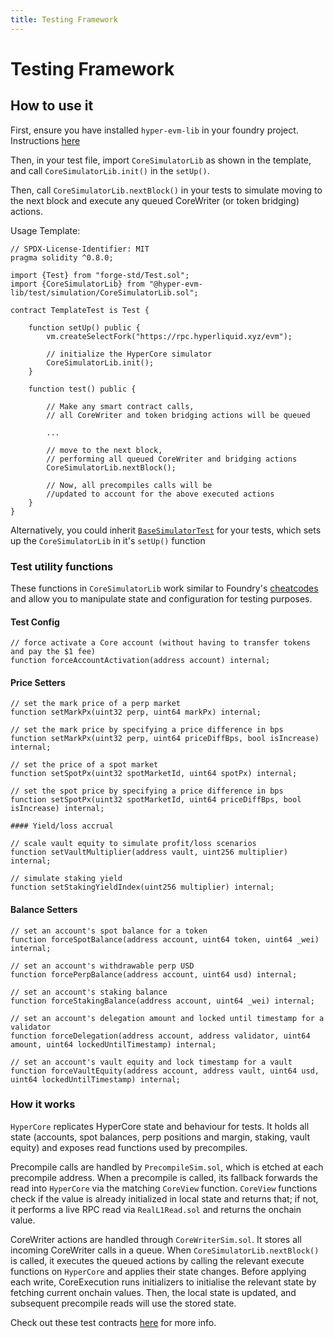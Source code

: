 ```yaml
---
title: Testing Framework
---
```


# Testing Framework
## How to use it

First, ensure you have installed `hyper-evm-lib` in your foundry project. Instructions [here](https://www.hyperlib.dev/intro/getting-started#installation)

Then, in your test file, import `CoreSimulatorLib` as shown in the template, and call `CoreSimulatorLib.init()` in the `setUp()`.

Then, call `CoreSimulatorLib.nextBlock()` in your tests to simulate moving to the next block and execute any queued CoreWriter (or token bridging) actions.

Usage Template:

```solidity
// SPDX-License-Identifier: MIT
pragma solidity ^0.8.0;

import {Test} from "forge-std/Test.sol";
import {CoreSimulatorLib} from "@hyper-evm-lib/test/simulation/CoreSimulatorLib.sol";

contract TemplateTest is Test {

    function setUp() public {
        vm.createSelectFork("https://rpc.hyperliquid.xyz/evm");

        // initialize the HyperCore simulator
        CoreSimulatorLib.init();
    }

    function test() public { 

        // Make any smart contract calls, 
        // all CoreWriter and token bridging actions will be queued

        ...

        // move to the next block, 
        // performing all queued CoreWriter and bridging actions
        CoreSimulatorLib.nextBlock();

        // Now, all precompiles calls will be 
        //updated to account for the above executed actions
    }
}

```

Alternatively, you could inherit [`BaseSimulatorTest`](https://github.com/hyperliquid-dev/hyper-evm-lib/blob/main/test/BaseSimulatorTest.sol) for your tests, which sets up the `CoreSimulatorLib` in it's `setUp()` function

### Test utility functions


These functions in `CoreSimulatorLib` work similar to Foundry's [cheatcodes](https://getfoundry.sh/reference/cheatcodes/overview) and allow you to manipulate state and configuration for testing purposes.

#### Test Config
```solidity
// force activate a Core account (without having to transfer tokens and pay the $1 fee)
function forceAccountActivation(address account) internal;
```

#### Price Setters
```solidity
// set the mark price of a perp market
function setMarkPx(uint32 perp, uint64 markPx) internal;

// set the mark price by specifying a price difference in bps
function setMarkPx(uint32 perp, uint64 priceDiffBps, bool isIncrease) internal;

// set the price of a spot market
function setSpotPx(uint32 spotMarketId, uint64 spotPx) internal;

// set the spot price by specifying a price difference in bps
function setSpotPx(uint32 spotMarketId, uint64 priceDiffBps, bool isIncrease) internal;

#### Yield/loss accrual

// scale vault equity to simulate profit/loss scenarios
function setVaultMultiplier(address vault, uint256 multiplier) internal;

// simulate staking yield
function setStakingYieldIndex(uint256 multiplier) internal;

```
#### Balance Setters

```solidity
// set an account's spot balance for a token
function forceSpotBalance(address account, uint64 token, uint64 _wei) internal;

// set an account's withdrawable perp USD
function forcePerpBalance(address account, uint64 usd) internal;

// set an account's staking balance
function forceStakingBalance(address account, uint64 _wei) internal;

// set an account's delegation amount and locked until timestamp for a validator
function forceDelegation(address account, address validator, uint64 amount, uint64 lockedUntilTimestamp) internal;

// set an account's vault equity and lock timestamp for a vault
function forceVaultEquity(address account, address vault, uint64 usd, uint64 lockedUntilTimestamp) internal;
```

### How it works

`HyperCore` replicates HyperCore state and behaviour for tests. It holds all state (accounts, spot balances, perp positions and margin, staking, vault equity) and exposes read functions used by precompiles.

Precompile calls are handled by `PrecompileSim.sol`, which is etched at each precompile address. When a precompile is called, its fallback forwards the read into `HyperCore` via the matching `CoreView` function. `CoreView` functions check if the value is already initialized in local state and returns that; if not, it performs a live RPC read via `RealL1Read.sol` and returns the onchain value.

CoreWriter actions are handled through `CoreWriterSim.sol`. It stores all incoming CoreWriter calls in a queue. When `CoreSimulatorLib.nextBlock()` is called, it executes the queued actions by calling the relevant execute functions on `HyperCore` and applies their state changes. Before applying each write, CoreExecution runs initializers to initialise the relevant state by fetching current onchain values. Then, the local state is updated, and subsequent precompile reads will use the stored state.

Check out these test contracts [here](https://github.com/hyperliquid-dev/hyper-evm-lib/tree/main/test/simulation) for more info.
